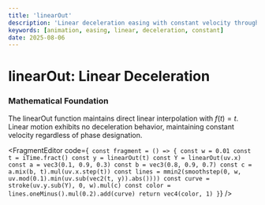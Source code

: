 ```yaml
---
title: 'linearOut'
description: 'Linear deceleration easing with constant velocity throughout motion'
keywords: [animation, easing, linear, deceleration, constant]
date: 2025-08-06
---
```



# linearOut: Linear Deceleration

### Mathematical Foundation

The linearOut function maintains direct linear interpolation with $f(t) = t$. Linear motion exhibits no deceleration behavior, maintaining constant velocity regardless of phase designation.

<FragmentEditor
        code={`
const fragment = () => {
    const w = 0.01
    const t = iTime.fract()
    const y = linearOut(t)
    const Y = linearOut(uv.x)
    const a = vec3(0.1, 0.9, 0.3)
    const b = vec3(0.8, 0.9, 0.7)
    const c = a.mix(b, t).mul(uv.x.step(t))
    const lines = mmin2(smoothstep(0, w, uv.mod(0.1).min(uv.sub(vec2(t, y)).abs())))
    const curve = stroke(uv.y.sub(Y), 0, w).mul(c)
    const color = lines.oneMinus().mul(0.2).add(curve)
    return vec4(color, 1)
}`}
/>
